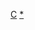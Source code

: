 {{Navbox
|name  = 克羅埃西亞體育國家隊
|title = {{flagicon|Croatia}}[[克羅埃西亞|<span style="color:red;">克羅埃西亞</span>]][[國家隊|<span style="color:red;">體育國家隊</span>]]
|state = {{{state|autocollapse}}}
|listclass = hlist
|titlestyle = background:#FFFFFF; color:red; border-top:#FF0000 2px solid;border-bottom:#0000FF 2px solid;
|list1 = 
* 棒球
** [[克羅埃西亞國家棒球隊|男子]]
** [[克羅埃西亞國家女子棒球隊|女子]]
* 籃球
** [[克罗地亚国家男子篮球队|男子]]
** [[克羅埃西亞國家女子籃球隊|女子]]
* 沙灘手球
** [[克羅埃西亞國家沙灘手球隊|男子]]
** [[克羅埃西亞國家女子沙灘手球隊|女子]]
* [[克羅埃西亞國家板球隊|板球]]
* 足球
** [[克羅地亞國家足球隊|男子]]
** [[克羅埃西亞國家女子足球隊|女子]]
* [[克羅埃西亞國家五人制足球隊|五人制]]
* 手球
** [[克羅埃西亞國家男子手球隊|男子]]
** [[克羅埃西亞國家女子手球隊|女子]]
* 冰球
** [[克羅埃西亞國家男子冰球隊|男子]]
** [[克羅埃西亞國家女子冰球隊|女子]]
* 橄欖球
** [[克羅埃西亞國家橄欖球隊|男子]]
** [[克羅埃西亞國家女子橄欖球隊|女子]]
* [[Croatia national speedway team|Speedway]]
** [[Croatia national under-21 speedway team|U21]]
** [[Croatia national under-19 speedway team|U19]]
* 網球
** [[克羅埃西亞台維斯盃代表隊|男子]]
** [[克羅埃西亞聯邦盃代表隊|女子]]
* 排球
** [[克羅埃西亞國家男子排球隊|男子]]
** [[克羅埃西亞國家女子排球隊|女子]]
* 水球
** [[克羅埃西亞國家男子水球隊|男子]]
** [[克羅埃西亞國家女子水球隊|女子]]

}}<noinclude>
{{collapsible option}}
[[Category:體育國家隊導航模板|C]]
[[Category:克羅埃西亞體育國家隊|*]]
</noinclude>